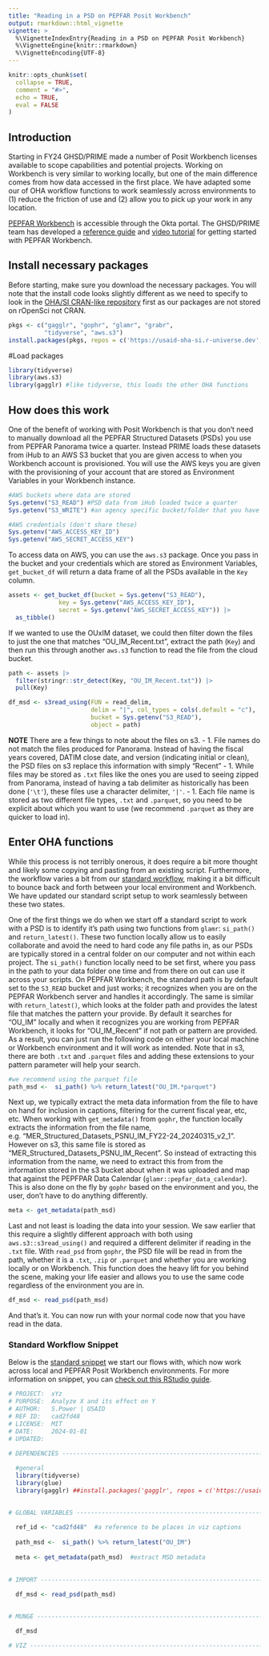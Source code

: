 ```yaml
---
title: "Reading in a PSD on PEPFAR Posit Workbench"
output: rmarkdown::html_vignette
vignette: >
  %\VignetteIndexEntry{Reading in a PSD on PEPFAR Posit Workbench}
  %\VignetteEngine{knitr::rmarkdown}
  %\VignetteEncoding{UTF-8}
---
```


```r
knitr::opts_chunk$set(
  collapse = TRUE,
  comment = "#>",
  echo = TRUE,
  eval = FALSE
)
```

## Introduction

Starting in FY24 GHSD/PRIME made a number of Posit Workbench licenses available to scope capabilities and potential projects. Working on Workbench is very similar to working locally, but one of the main difference comes from how data accessed in the first place. We have adapted some our of OHA workflow functions to work seamlessly across environments to (1) reduce the friction of use and (2) allow you to pick up your work in any location. 

[PEPFAR Workbench](https://statedev.okta.com/) is accessible through the Okta portal. The GHSD/PRIME team has developed a [reference guide](https://github.com/pepfar-datim/pdaprules/blob/main/vignettes/package_vignette_developers.Rmd) and [video tutorial](https://pepfar.sharepoint.com/:f:/r/sites/ICPI/Shared%20Documents/Clusters/OCB/Resources/R-Studio%20Onboarding%20Video?csf=1&web=1&e=WDDgh2) for getting started with PEPFAR Workbench.

## Install necessary packages

Before starting, make sure you download the necessary packages. You will note that the install code looks slightly different as we need to specify to look in the [OHA/SI CRAN-like repository](https://usaid-oha-si.r-universe.dev/packages) first as our packages are not stored on rOpenSci not CRAN.

```r
pkgs <- c("gagglr", "gophr", "glamr", "grabr",
          "tidyverse", "aws.s3")
install.packages(pkgs, repos = c('https://usaid-oha-si.r-universe.dev', 'https://cloud.r-project.org'))
```

#Load packages
```r
library(tidyverse)
library(aws.s3)
library(gagglr) #like tidyverse, this loads the other OHA functions
```


## How does this work

One of the benefit of working with Posit Workbench is that you don't need to manually download all the PEPFAR Structured Datasets (PSDs) you use from PEPFAR Panorama twice a quarter. Instead PRIME loads these datasets from iHub to an AWS S3 bucket that you are given access to when you Workbench account is provisioned. You will use the AWS keys you are given with the provisioning of your account that are stored as Environment Variables in your Workbench instance.

```r
#AWS buckets where data are stored
Sys.getenv("S3_READ") #PSD data from iHub loaded twice a quarter
Sys.getenv("S3_WRITE") #an agency specific bucket/folder that you have access to add to

#AWS credentials (don't share these)
Sys.getenv("AWS_ACCESS_KEY_ID")
Sys.getenv("AWS_SECRET_ACCESS_KEY")
```

To access data on AWS, you can use the `aws.s3` package. Once you pass in the bucket and your credentials which are stored as Environment Variables, `get_bucket_df` will return a data frame of all the PSDs available in the `Key` column.

```r
assets <- get_bucket_df(bucket = Sys.getenv("S3_READ"), 
              key = Sys.getenv("AWS_ACCESS_KEY_ID"), 
              secret = Sys.getenv("AWS_SECRET_ACCESS_KEY")) |>
  as_tibble()
```
If we wanted to use the OUxIM dataset, we could then filter down the files to just the one that matches  "OU_IM_Recent.txt", extract the path (`Key`) and then run this through another `aws.s3` function to read the file from the cloud bucket.

```r
path <- assets |>
  filter(stringr::str_detect(Key, "OU_IM_Recent.txt")) |>
  pull(Key)

df_msd <- s3read_using(FUN = read_delim,  
                       delim = "|", col_types = cols(.default = "c"), 
                       bucket = Sys.getenv("S3_READ"),
                       object = path)
```

**NOTE** There are a few things to note about the files on s3. 
  - 1. File names do not match the files produced for Panorama. Instead of having the fiscal years covered, DATIM close date, and version (indicating initial or clean), the PSD files on s3 replace this information with simply "Recent"
  - 1. While files may be stored as `.txt` files like the ones you are used to seeing zipped from Panorama, instead of having a tab delimiter as historically has been done (`'\t'`), these files use a character delimiter, `'|'`.
  - 1. Each file name is stored as two different file types, `.txt` and `.parquet`, so you need to be explicit about which you want to use (we recommend `.parquet` as they are quicker to load in).
  
## Enter OHA functions

While this process is not terribly onerous, it does require a bit more thought and likely some copying and pasting from an existing script. Furthermore, the workflow varies a bit from our [standard workflow](https://gist.github.com/achafetz/366595c418ae1872f880db6ad5bbd132#file-snippet-r-L149-L181), making it a bit difficult to bounce back and forth between your local environment and Workbench. We have updated our standard script setup to work seamlessly between these two states.

One of the first things we do when we start off a standard script to work with a PSD is to identify it's path using two functions from `glamr`: `si_path()` and `return_latest()`. These two function locally allow us to easily collaborate and avoid the need to hard code any file paths in, as our PSDs are typically stored in a central folder on our computer and not within each project. The `si_path()` function locally need to be set first, where you pass in the path to your data folder one time and from there on out can use it across your scripts. On PEPFAR Workbench, the standard path is by default set to the `S3_READ` bucket and just works; it recognizes when you are on the PEPFAR Workbench server and handles it accordingly. The same is similar with `return_latest()`, which looks at the folder path and provides the latest file that matches the pattern your provide. By default it searches for "OU_IM" locally and when it recognizes you are working from PEPFAR Workbench, it looks for "OU_IM_Recent" if not path or pattern are provided. As a result, you can just run the following code on either your local machine or Workbench environment and it will work as intended. Note that in s3, there are both `.txt` and `.parquet` files and adding these extensions to your pattern parameter will help your search.

```r
#we recommend using the parquet file
path_msd <-  si_path() %>% return_latest("OU_IM.*parquet")
```

Next up, we typically extract the meta data information from the file to have on hand for inclusion in captions, filtering for the current fiscal year, etc, etc. When working with `get_metadata()` from `gophr`, the function locally extracts the information from the file name, e.g. "MER_Structured_Datasets_PSNU_IM_FY22-24_20240315_v2_1". However on s3, this same file is stored as "MER_Structured_Datasets_PSNU_IM_Recent". So instead of extracting this information from the name, we need to extract this from from the information stored in the s3 bucket about when it was uploaded and map that against the PEPFPAR Data Calendar (`glamr::pepfar_data_calendar`). This is also done on the fly by `gophr` based on the environment and you, the user, don't have to do anything differently.

```r
meta <- get_metadata(path_msd) 
```

Last and not least is loading the data into your session. We saw earlier that this require a slightly different approach with both using `aws.s3::s3read_using()` and required a different delimiter if reading in the `.txt` file. With `read_psd` from `gophr`, the PSD file will be read in from the path, whether it is a `.txt`, `.zip` or `.parquet` and whether you are working locally or on Workbench. This function does the heavy lift for you behind the scene, making your life easier and allows you to use the same code regardless of the environment you are in.

```r
df_msd <- read_psd(path_msd)

```

And that's it. You can now run with your normal code now that you have read in the data.

### Standard Workflow Snippet

Below is the [standard snippet](https://gist.github.com/achafetz/366595c418ae1872f880db6ad5bbd132#file-snippet-r) we start our flows with, which now work across local and PEPFAR Posit Workbench environments. For more information on snippet, you can [check out this RStudio guide](https://docs.posit.co/ide/user/ide/guide/productivity/snippets.html). 

```r
# PROJECT:  xYz
# PURPOSE:  Analyze X and its effect on Y
# AUTHOR:   S.Power | USAID
# REF ID:   cad2fd48 
# LICENSE:  MIT
# DATE:     2024-01-01
# UPDATED: 

# DEPENDENCIES ------------------------------------------------------------
  
  #general
  library(tidyverse)
  library(glue)
  library(gagglr) ##install.packages('gagglr', repos = c('https://usaid-oha-si.r-universe.dev', 'https://cloud.r-project.org'))
  

# GLOBAL VARIABLES --------------------------------------------------------
  
  ref_id <- "cad2fd48"  #a reference to be places in viz captions 
  
  path_msd <-  si_path() %>% return_latest("OU_IM")
  
  meta <- get_metadata(path_msd)  #extract MSD metadata
  
  
# IMPORT ------------------------------------------------------------------
  
  df_msd <- read_psd(path_msd)
  

# MUNGE -------------------------------------------------------------------

  df_msd

# VIZ ---------------------------------------------------------------------
  
```



  
